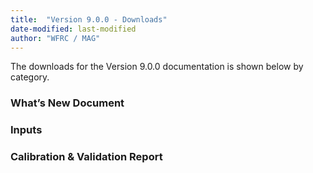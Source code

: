```yaml
---
title:  "Version 9.0.0 - Downloads"
date-modified: last-modified
author: "WFRC / MAG"
---
```


The downloads for the Version 9.0.0 documentation is shown below by category.

### What's New Document



### Inputs



### Calibration & Validation Report



